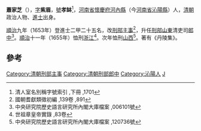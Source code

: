 '''蕭家芝'''（{{bd|1614年||1686年}}），[[表字|字]]'''紫眉'''，[[號|號]]'''孝缽'''<ref>清人室名別稱字號索引 ,下冊 ,1701</ref>，[[河南省|河南省]][[懷慶府|懷慶府]][[河内县_(中国)|河內縣]]（今[[河南省|河南省]][[沁陽縣|沁陽縣]]）人，[[清朝|清朝]]政治人物、[[進士|進士]]出身。

[[順治|順治]]九年（1653年）登進士二甲二十五名，改[[刑部|刑部]][[主事|主事]]<ref>國朝耆獻類徵初編 ,139卷 ,891</ref>，升任[[刑部|刑部]][[山東|山東]]清吏司[[郎中|郎中]]<ref>中央研究院歷史語言研究所內閣大庫檔案 ,006101號</ref>。[[順治|順治]]十一年（1655年）恤刑[[浙江|浙江]]<ref>世祖章皇帝實錄 ,83卷</ref>。次年恤刑[[山西|山西]]<ref>中央研究院歷史語言研究所內閣大庫檔案 ,120736號</ref>。著有《丹陵集》。

==參考==
{{Reflist}}
{{清朝人物小作品}}
{{順治九年壬辰科殿試金榜}}
{{DEFAULTSORT:Xiao蕭}}
[[Category:清朝刑部主事|Category:清朝刑部主事]]
[[Category:清朝刑部郎中|Category:清朝刑部郎中]]
[[Category:沁陽人|Category:沁陽人]]
[[Category:蕭姓|J]]